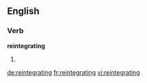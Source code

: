 ==English==

===Verb===
'''reintegrating'''

# {{present participle of|[[reintegrate]]}}

[[de:reintegrating]]
[[fr:reintegrating]]
[[vi:reintegrating]]